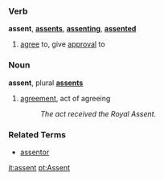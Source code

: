 ===Verb===
'''assent''', '''[[assents]]''', '''[[assenting]]''', '''[[assented]]'''

# [[agree]] to, give [[approval]] to

===Noun===
'''assent''', plural '''[[assents]]'''

# [[agreement]], act of agreeing
#: ''The act received the Royal Assent.''


===Related Terms===
*[[assentor]]

[[it:assent]]
[[pt:Assent]]
